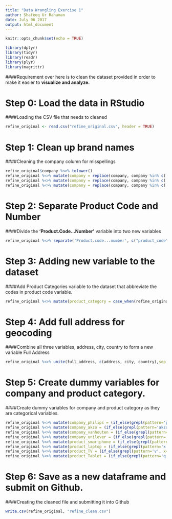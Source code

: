```yaml
---
title: "Data Wrangling Exercise 1"
author: Shafeeq Ur Rahaman
date: July 06 2017
output: html_document
---
```


```r
knitr::opts_chunk$set(echo = TRUE)
```
```r
library(dplyr)
library(tidyr)
library(readr)
library(plyr)
library(magrittr)
```

####Requirement over here is to clean the dataset provided in order to make it easier to **visualize and analyze.**

# Step 0: Load the data in RStudio
####Loading the CSV file that needs to cleaned
```r
refine_original <- read.csv("refine_original.csv", header = TRUE)
```

# Step 1: Clean up brand names
####Cleaning the company column for misspellings 
```r
refine_original$company %<>% tolower()
refine_original %<>% mutate(company = replace(company, company %in% c('phillips','phllips','philips','phillps','fillips','phlips'), 'philips'))
refine_original %<>% mutate(company = replace(company, company %in% c('akzo','akz0','ak zo'), 'akzo'))
refine_original %<>% mutate(company = replace(company, company %in% c('unilver','unilever'), 'unilever'))
```

# Step 2: Separate Product Code and Number 
####Divide the **'Product.Code...Number'** variable into two new variables
```r
refine_original %<>% separate('Product.code...number', c("product_code","product_number"),sep = "-", remove=TRUE)
```

# Step 3: Adding new variable to the dataset
####Add Product Categories variable to the dataset that abbreviate the codes in product code variable.
```r
refine_original %<>% mutate(product_category = case_when(refine_original$product_code == 'p' ~ 'Smartphone', refine_original$product_code == 'v' ~ 'TV', refine_original$product_code =='x' ~ 'Laptop', refine_original$product_code == 'q' ~ 'Tablet'))
```

# Step 4: Add full address for geocoding
####Combine all three variables, address, city, country to form a new variable Full Address
```r
refine_original %<>% unite(full_address, c(address, city, country),sep = ',',remove=TRUE)
```

# Step 5: Create dummy variables for company and product category.
####Create dummy variables for company and product category as they are categorical variables.
```r
refine_original %<>% mutate(company_philips = (if_else(grepl(pattern='philips', x=refine_original$company), 1, 0)))
refine_original %<>% mutate(company_akzo = (if_else(grepl(pattern='akzo', x=refine_original$company), 1, 0)))
refine_original %<>% mutate(company_vanhouten = (if_else(grepl(pattern='van houten', x=refine_original$company), 1, 0)))
refine_original %<>% mutate(company_unilever = (if_else(grepl(pattern='unilever', x=refine_original$company), 1, 0)))
refine_original %<>% mutate(product_smartphone = (if_else(grepl(pattern='p', x=refine_original$product_code), 1, 0)))
refine_original %<>% mutate(product_laptop = (if_else(grepl(pattern='x', x=refine_original$product_code), 1, 0)))
refine_original %<>% mutate(product_TV = (if_else(grepl(pattern='v', x=refine_original$product_code), 1, 0)))
refine_original %<>% mutate(product_Tablet = (if_else(grepl(pattern='q', x=refine_original$product_code), 1, 0)))
```

# Step 6: Save as a new dataframe and submit on Github.
####Creating the cleaned file and submitting it into Github
```r
write.csv(refine_original, "refine_clean.csv")
```


